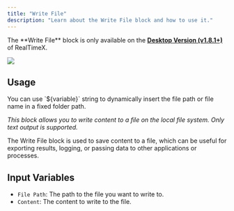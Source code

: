 ```yaml
---
title: "Write File"
description: "Learn about the Write File block and how to use it."
---
```



<Callout type="warning" emoji="⚠️">
  The **Write File** block is only available on the <a href="/installation-desktop/overview" target="_blank"><b>Desktop Version (v1.8.1+)</b></a> of RealTimeX.<br />
</Callout>

<Image
  src="/images/agent-flows/write-file.png"
  height={1080}
  width={1920}
  quality={100}
/>

## Usage

<Callout type="info" emoji="💡">
 You can use `${variable}` string to dynamically insert the file path or file name in a fixed folder path.
</Callout>

_This block allows you to write content to a file on the local file system. Only text output is supported._

The Write File block is used to save content to a file, which can be useful for exporting results, logging, or passing data to other applications or processes.

## Input Variables

- `File Path`: The path to the file you want to write to.
- `Content`: The content to write to the file.